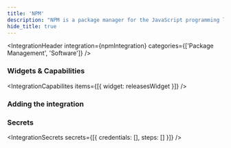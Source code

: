 ```yaml
---
title: 'NPM'
description: "NPM is a package manager for the JavaScript programming language, primarily used for managing Node.js packages."
hide_title: true
---
```




<IntegrationHeader
    integration={npmIntegration}
    categories={['Package Management', 'Software']}
/>

### Widgets & Capabilities
<IntegrationCapabilites
    items={[{
        widget: releasesWidget
    }]}
/>

### Adding the integration
<AddingIntegration />

### Secrets
<IntegrationSecrets secrets={[{
    credentials: [],
    steps: []
}]} />